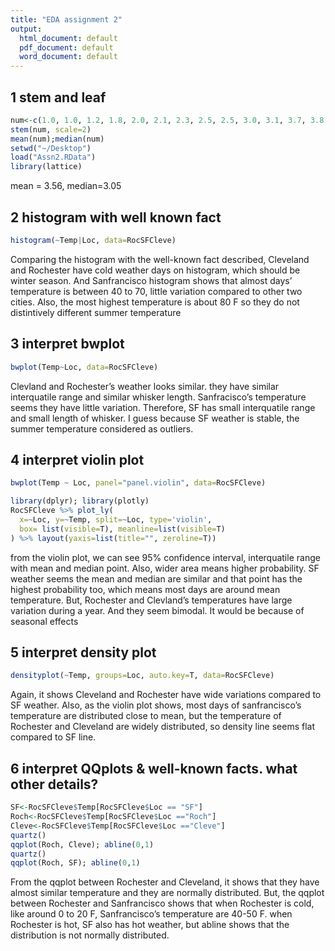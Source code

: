 ```yaml
---
title: "EDA assignment 2"
output:
  html_document: default
  pdf_document: default
  word_document: default
---
```


## 1 stem and leaf
```r
num<-c(1.0, 1.0, 1.2, 1.8, 2.0, 2.1, 2.3, 2.5, 2.5, 3.0, 3.1, 3.7, 3.8 ,3.9 , 4.2 ,4.6,5.5, 5.6,7.7,9.7)
stem(num, scale=2)
mean(num);median(num)
setwd("~/Desktop")
load("Assn2.RData")
library(lattice)
```
mean = 3.56, median=3.05

## 2 histogram with well known fact
```r
histogram(~Temp|Loc, data=RocSFCleve)

```
Comparing the histogram with the well-known fact described, Cleveland and Rochester have cold weather days on histogram, which should be winter season. And Sanfrancisco histogram shows that almost days' temperature is between 40 to 70, little variation compared to other two cities. Also, the most highest temperature is about 80 F so they do not distintively different summer temperature


## 3 interpret bwplot
```r
bwplot(Temp~Loc, data=RocSFCleve)
```
Clevland and Rochester's weather looks similar. they have similar interquatile range and similar whisker length. Sanfracisco's temperature seems they have little variation. Therefore, SF has small interquatile range and small length of whisker. I guess because SF weather is stable, the summer temperature considered as outliers.


## 4 interpret violin plot
```R
bwplot(Temp ~ Loc, panel="panel.violin", data=RocSFCleve)

library(dplyr); library(plotly)
RocSFCleve %>% plot_ly(
  x=~Loc, y=~Temp, split=~Loc, type='violin',
  box= list(visible=T), meanline=list(visible=T)
) %>% layout(yaxis=list(title="", zeroline=T))
```
from the violin plot, we can see 95% confidence interval, interquatile range with mean and median point. Also, wider area means higher probability.
SF weather seems the mean and median are similar and that point has the highest probability too, which means most days are around mean temperature. But, Rochester and Clevland's temperatures have large variation during a year. And they seem bimodal. It would be because of seasonal effects

## 5 interpret density plot
```r
densityplot(~Temp, groups=Loc, auto.key=T, data=RocSFCleve)
```
Again, it shows Cleveland and Rochester have wide variations compared to SF weather. Also, as the violin plot shows, most days of sanfrancisco's temperature are distributed close to mean, but the temperature of Rochester and Cleveland are widely distributed, so density line seems flat compared to SF line.

## 6 interpret QQplots & well-known facts. what other details?
```r
SF<-RocSFCleve$Temp[RocSFCleve$Loc == "SF"]
Roch<-RocSFCleve$Temp[RocSFCleve$Loc =="Roch"]
Cleve<-RocSFCleve$Temp[RocSFCleve$Loc =="Cleve"]
quartz()
qqplot(Roch, Cleve); abline(0,1)
quartz()
qqplot(Roch, SF); abline(0,1)
```
From the qqplot between Rochester and Cleveland, it shows that they have almost similar temperature and they are normally distributed.
But, the qqplot between Rochester and Sanfrancisco shows that when Rochester is cold, like around 0 to 20 F, Sanfrancisco's temperature are 40-50 F. when Rochester is hot, SF also has hot weather, but abline shows that the distribution is not normally distributed.












